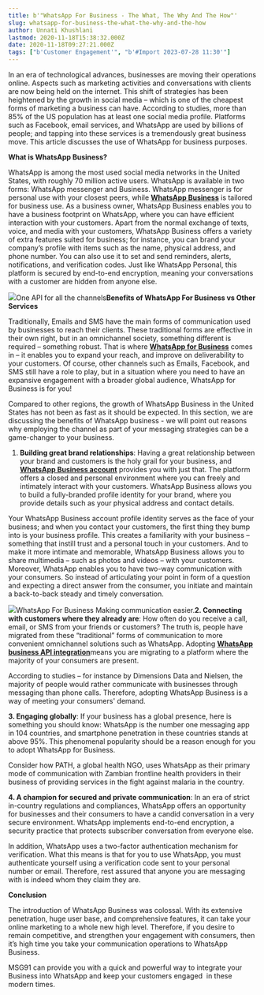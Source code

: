 ```yaml
---
title: b'"WhatsApp For Business - The What, The Why And The How"'
slug: whatsapp-for-business-the-what-the-why-and-the-how
author: Unnati Khushlani
lastmod: 2020-11-18T15:38:32.000Z
date: 2020-11-18T09:27:21.000Z
tags: ["b'Customer Engagement'", "b'#Import 2023-07-28 11:30'"]
---
```


In an era of technological advances, businesses are moving their operations online. Aspects such as marketing activities and conversations with clients are now being held on the internet. This shift of strategies has been heightened by the growth in social media – which is one of the cheapest forms of marketing a business can have. According to studies, more than 85% of the US population has at least one social media profile. Platforms such as Facebook, email services, and WhatsApp are used by billions of people; and tapping into these services is a tremendously great business move. This article discusses the use of WhatsApp for business purposes.

**What is WhatsApp Business?**

WhatsApp is among the most used social media networks in the United States, with roughly 70 million active users. WhatsApp is available in two forms: WhatsApp messenger and Business. WhatsApp messenger is for personal use with your closest peers, while [**WhatsApp Business**](https://www.whatsapp.com/business/) is tailored for business use. As a business owner, WhatsApp Business enables you to have a business footprint on WhatsApp, where you can have efficient interaction with your customers. Apart from the normal exchange of texts, voice, and media with your customers, WhatsApp Business offers a variety of extra features suited for business; for instance, you can brand your company’s profile with items such as the name, physical address, and phone number. You can also use it to set and send reminders, alerts, notifications, and verification codes. Just like WhatsApp Personal, this platform is secured by end-to-end encryption, meaning your conversations with a customer are hidden from anyone else.

![](https://images-msg91.s3.ap-south-1.amazonaws.com/2020/11/Untitled-1.png)One API for all the channels**Benefits of WhatsApp For Business vs Other Services**

Traditionally, Emails and SMS have the main forms of communication used by businesses to reach their clients. These traditional forms are effective in their own right, but in an omnichannel society, something different is required – something robust. That is where [**WhatsApp for Business**](https://msg91.com/internet-messaging/) comes in – it enables you to expand your reach, and improve on deliverability to your customers. Of course, other channels such as Emails, Facebook, and SMS still have a role to play, but in a situation where you need to have an expansive engagement with a broader global audience, WhatsApp for Business is for you!

Compared to other regions, the growth of WhatsApp Business in the United States has not been as fast as it should be expected. In this section, we are discussing the benefits of WhatsApp business - we will point out reasons why employing the channel as part of your messaging strategies can be a game-changer to your business.

1. **Building great brand relationships**: Having a great relationship between your brand and customers is the holy grail for your business, and [**WhatsApp Business account**](https://msg91.com/whatsapp/) provides you with just that. The platform offers a closed and personal environment where you can freely and intimately interact with your customers. WhatsApp Business allows you to build a fully-branded profile identity for your brand, where you provide details such as your physical address and contact details.

Your WhatsApp Business account profile identity serves as the face of your business; and when you contact your customers, the first thing they bump into is your business profile. This creates a familiarity with your business – something that instill trust and a personal touch in your customers. And to make it more intimate and memorable, WhatsApp Business allows you to share multimedia – such as photos and videos – with your customers. Moreover, WhatsApp enables you to have two-way communication with your consumers. So instead of articulating your point in form of a question and expecting a direct answer from the consumer, you initiate and maintain a back-to-back steady and timely conversation.

![](https://images-msg91.s3.ap-south-1.amazonaws.com/2020/11/giphy--2-.gif)WhatsApp For Business Making communication easier.**2. Connecting with customers where they already are**: How often do you receive a call, email, or SMS from your friends or customers? The truth is, people have migrated from these “traditional” forms of communication to more convenient omnichannel solutions such as WhatsApp. Adopting [**WhatsApp business API integration**](https://msg91.com/internet-messaging/)means you are migrating to a platform where the majority of your consumers are present.  


According to studies – for instance by Dimensions Data and Nielsen, the majority of people would rather communicate with businesses through messaging than phone calls. Therefore, adopting WhatsApp Business is a way of meeting your consumers' demand.  


**3. Engaging globally**: If your business has a global presence, here is something you should know: WhatsApp is the number one messaging app in 104 countries, and smartphone penetration in these countries stands at above 95%. This phenomenal popularity should be a reason enough for you to adopt WhatsApp for Business.  


Consider how PATH, a global health NGO, uses WhatsApp as their primary mode of communication with Zambian frontline health providers in their business of providing services in the fight against malaria in the country.  
  


**4. A champion for secured and private communication**: In an era of strict in-country regulations and compliances, WhatsApp offers an opportunity for businesses and their consumers to have a candid conversation in a very secure environment. WhatsApp implements end-to-end encryption, a security practice that protects subscriber conversation from everyone else.  


In addition, WhatsApp uses a two-factor authentication mechanism for verification. What this means is that for you to use WhatsApp, you must authenticate yourself using a verification code sent to your personal number or email. Therefore, rest assured that anyone you are messaging with is indeed whom they claim they are.

**Conclusion**

The introduction of WhatsApp Business was colossal. With its extensive penetration, huge user base, and comprehensive features, it can take your online marketing to a whole new high level. Therefore, if you desire to remain competitive, and strengthen your engagement with consumers, then it’s high time you take your communication operations to WhatsApp Business.   
  
MSG91 can provide you with a quick and powerful way to integrate your Business into WhatsApp and keep your customers engaged  in these modern times.

